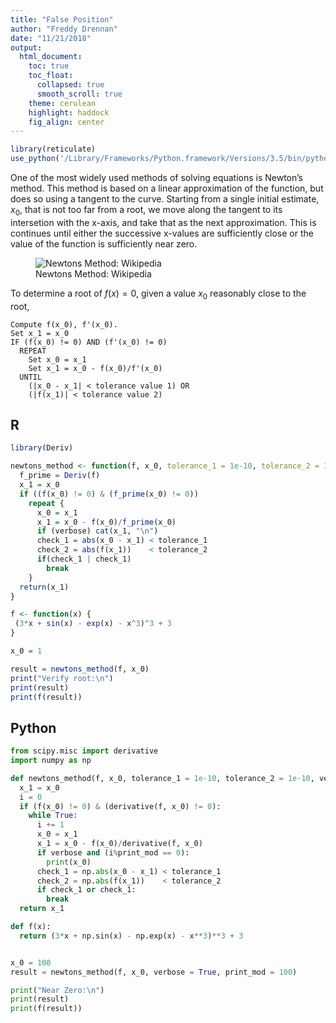 ```yaml
---
title: "False Position"
author: "Freddy Drennan"
date: "11/21/2018"
output:
  html_document:
    toc: true
    toc_float:
      collapsed: true
      smooth_scroll: true
    theme: cerulean
    highlight: haddock
    fig_align: center
---
```




```r
library(reticulate)
use_python('/Library/Frameworks/Python.framework/Versions/3.5/bin/python3')
```


One of the most widely used methods of solving equations is Newton's method. This method is based on a linear approximation of the function, but does so using a tangent to the curve. Starting from a single initial estimate, $x_0$, that is not too far from a root, we move along the tangent to its intersetion with the x-axis, and take that as the next approximation. This is continues until either the successive x-values are sufficiently close or the value of the function is sufficiently near zero.


![Newtons Method: Wikipedia](NewtonIteration_Ani.gif)

To determine a root of $f(x) = 0$, given a value $x_0$ reasonably close to the root,

```
Compute f(x_0), f'(x_0).
Set x_1 = x_0
IF (f(x_0) != 0) AND (f'(x_0) != 0)
  REPEAT 
    Set x_0 = x_1
    Set x_1 = x_0 - f(x_0)/f'(x_0)
  UNTIL
    (|x_0 - x_1| < tolerance value 1) OR
    (|f(x_1)| < tolerance value 2)
```

## R

```r
library(Deriv)

newtons_method <- function(f, x_0, tolerance_1 = 1e-10, tolerance_2 = 1e-10, verbose = FALSE) {
  f_prime = Deriv(f)
  x_1 = x_0
  if ((f(x_0) != 0) & (f_prime(x_0) != 0)) 
    repeat {
      x_0 = x_1 
      x_1 = x_0 - f(x_0)/f_prime(x_0)
      if (verbose) cat(x_1, "\n")
      check_1 = abs(x_0 - x_1) < tolerance_1
      check_2 = abs(f(x_1))    < tolerance_2
      if(check_1 | check_1)
        break
    }
  return(x_1)
}

f <- function(x) {
 (3*x + sin(x) - exp(x) - x^3)^3 + 3
}

x_0 = 1

result = newtons_method(f, x_0)
print("Verify root:\n")
print(result)
print(f(result))
```

## Python

```python
from scipy.misc import derivative
import numpy as np

def newtons_method(f, x_0, tolerance_1 = 1e-10, tolerance_2 = 1e-10, verbose = False, print_mod = 20):
  x_1 = x_0
  i = 0
  if (f(x_0) != 0) & (derivative(f, x_0) != 0): 
    while True:
      i += 1
      x_0 = x_1 
      x_1 = x_0 - f(x_0)/derivative(f, x_0)
      if verbose and (i%print_mod == 0):
        print(x_0)
      check_1 = np.abs(x_0 - x_1) < tolerance_1
      check_2 = np.abs(f(x_1))    < tolerance_2
      if check_1 or check_1:
        break
  return x_1

def f(x):
  return (3*x + np.sin(x) - np.exp(x) - x**3)**3 + 3


x_0 = 100
result = newtons_method(f, x_0, verbose = True, print_mod = 100)

print("Near Zero:\n")
print(result)
print(f(result))
```

